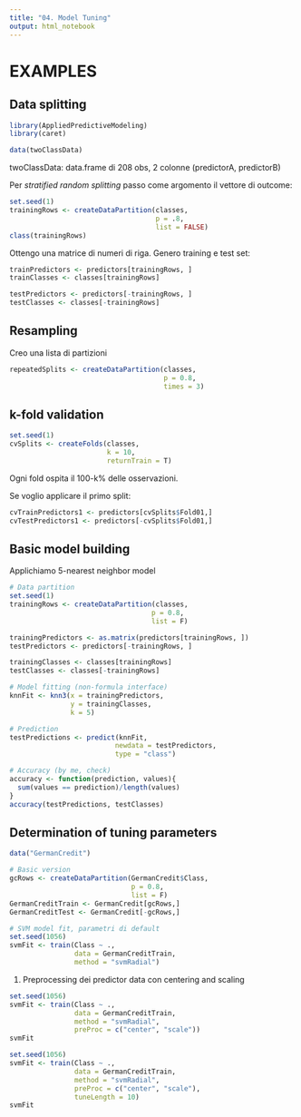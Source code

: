 ```yaml
---
title: "04. Model Tuning"
output: html_notebook
---
```


# EXAMPLES

## Data splitting

```r
library(AppliedPredictiveModeling)
library(caret)

data(twoClassData)
```
twoClassData: data.frame di 208 obs, 2 colonne (predictorA, predictorB)

Per _stratified random splitting_ passo come argomento il vettore di outcome:

```r
set.seed(1)
trainingRows <- createDataPartition(classes,
                                    p = .8,
                                    list = FALSE) 
class(trainingRows)
```

Ottengo una matrice di numeri di riga. Genero training e test set:

```r
trainPredictors <- predictors[trainingRows, ]
trainClasses <- classes[trainingRows]

testPredictors <- predictors[-trainingRows, ]
testClasses <- classes[-trainingRows]
```


## Resampling

Creo una lista di partizioni

```r
repeatedSplits <- createDataPartition(classes,
                                      p = 0.8,
                                      times = 3)
```

## k-fold validation

```r
set.seed(1)
cvSplits <- createFolds(classes, 
                        k = 10,
                        returnTrain = T)
```

Ogni fold ospita il 100-k% delle osservazioni. 

Se voglio applicare il primo split:

```r
cvTrainPredictors1 <- predictors[cvSplits$Fold01,]
cvTestPredictors1 <- predictors[-cvSplits$Fold01,]
```


## Basic model building

Applichiamo 5-nearest neighbor model

```r

# Data partition
set.seed(1)
trainingRows <- createDataPartition(classes,
                                   p = 0.8,
                                   list = F)

trainingPredictors <- as.matrix(predictors[trainingRows, ])
testPredictors <- predictors[-trainingRows, ]

trainingClasses <- classes[trainingRows]
testClasses <- classes[-trainingRows]

# Model fitting (non-formula interface)
knnFit <- knn3(x = trainingPredictors, 
               y = trainingClasses,
               k = 5)

# Prediction
testPredictions <- predict(knnFit,
                          newdata = testPredictors,
                          type = "class")

# Accuracy (by me, check)
accuracy <- function(prediction, values){
  sum(values == prediction)/length(values)  
}
accuracy(testPredictions, testClasses)

```

## Determination of tuning parameters


```r
data("GermanCredit")

# Basic version
gcRows <- createDataPartition(GermanCredit$Class, 
                              p = 0.8,
                              list = F)
GermanCreditTrain <- GermanCredit[gcRows,]
GermanCreditTest <- GermanCredit[-gcRows,]

# SVM model fit, parametri di default
set.seed(1056)
svmFit <- train(Class ~ .,
                data = GermanCreditTrain,
                method = "svmRadial")
```

1. Preprocessing dei predictor data con centering and scaling

```r
set.seed(1056)
svmFit <- train(Class ~ .,
                data = GermanCreditTrain,
                method = "svmRadial",
                preProc = c("center", "scale"))
svmFit
```

```r
set.seed(1056)
svmFit <- train(Class ~ .,
                data = GermanCreditTrain,
                method = "svmRadial",
                preProc = c("center", "scale"),
                tuneLength = 10)
svmFit
```